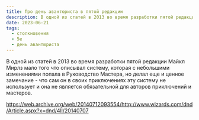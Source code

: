 ```yaml
---
title: Про день авантюриста в пятой редакции
description: В одной из статей в 2013 во время разработки пятой редакции Майкл Мирлз мало того что описывал систему, которая с небольшими изменениями попала в Руководство Мастера, но делал еще и ценное замечание
date: 2023-06-21
tags:
  - столкновения
  - 5e
  - день авантюриста
---
```


В одной из статей в 2013 во время разработки пятой редакции Майкл Мирлз мало того что описывал систему, которая с небольшими изменениями попала в Руководство Мастера, но делал еще и ценное замечание - что сам он в своих приключениях эту систему не использует и она не является обязательной для авторов приключений и мастеров.

https://web.archive.org/web/20140712093554/http://www.wizards.com/dnd/Article.aspx?x=dnd/4ll/20140707

